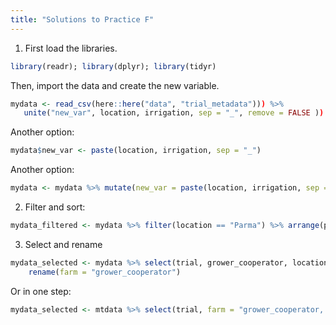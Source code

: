 ```yaml
---
title: "Solutions to Practice F"
---
```



(@) First load the libraries. 
 
 ```r
 library(readr); library(dplyr); library(tidyr)
 ```

 Then, import the data and create the new variable. 

 ```r
mydata <- read_csv(here::here("data", "trial_metadata"))) %>%
    unite("new_var", location, irrigation, sep = "_", remove = FALSE ))
 ```

 Another option:

 ```r
mydata$new_var <- paste(location, irrigation, sep = "_")
 ```

 Another option: 

 ```r
mydata <- mydata %>% mutate(new_var = paste(location, irrigation, sep = "_")))
 ```

(@) Filter and sort:

```r
mydata_filtered <- mydata %>% filter(location == "Parma") %>% arrange(planting_date)
```

(@) Select and rename

```r
mydata_selected <- mydata %>% select(trial, grower_cooperator, location, year) %>%
    rename(farm = "grower_cooperator")
```

Or in one step:

```r
mydata_selected <- mtdata %>% select(trial, farm = "grower_cooperator, location, year)
```

